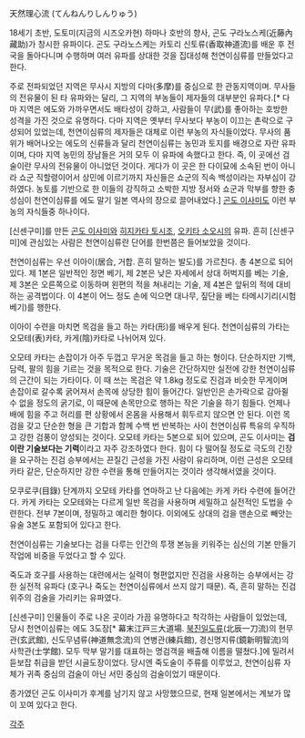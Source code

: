 天然理心流 (てんねんりしんりゅう)

18세기 초반, 도토미(지금의 시즈오카현) 하마나 호반의 향사, 곤도 구라노스케(近藤內藏助)가 창시한 유파이다. 곤도 구라노스케는 카토리 신토류(香取神道流)를 배운 후 전국을 돌아다니며 수행하며 여러 유파를 상대한 것을 집대성해 천연이심류를 만들었다고 한다.

주로 전파되었던 지역은 무사시 지방의 다마(多摩)를 중심으로 한 관동지역이며. 무사들의 전유물이 된 타 유파와는 달리, 그 지역의 부농들이 제자들의 대부분인 유파다.[* 다마 지역은 에도와 가까우면서도 배타성이 강하고, 사람들이 무(武)를 좋아하는 호방한 성격을 가진 것으로 유명하다. 다마 지역은 옛부터 무사보다 부농이 이끄는 촌락으로 구성되어 있었는데, 천연이심류의 제자들은 대체로 이런 부농의 자식들이었다. 무사의 품위가 배어나오는 에도의 신류들과 달리 천연이심류는 농민과 토지를 배경으로 자란 유파이며, 다마 지역 농민의 장남들은 거의 모두 이 유파에 속했다고 한다. 즉, 이 곳에선 검술이란 무사의 전유물이 아니었던 것이다. 게다가 이 곳은 한 다이묘에 소속된 번이 아니라 쇼군 직할령이어서 상민에 이르기까지 자신들은 쇼군의 직속 백성이라는 자부심이 강하였다. 농토를 기반으로 한 이들의 강직하고 소박한 지방 정서와 쇼군과 막부를 향한 충성심이 천연이심류를 에도 말기 일본 역사의 장으로 끌어내었다.] [[곤도 이사미]]도 이런 부농의 자식들중 하나이다. 

[신센구미]를 만든 [[곤도 이사미]]와 [[히지카타 토시조]], [[오키타 소오시]]의 유파. 흔히 [신센구미]에 관심있는 사람은 천연이심류란 단어를 한번쯤은 들어보았을 것이다.

천연이심류는 우선 이아이(居合, 거합. 흔히 말하는 발도)를 가르친다. 총 4본으로 되어있다. 제 1본은 일반적인 정면 베기, 제 2본은 낮은 자세에서 상대 허벅지를 베는 기술, 제 3본은 오른쪽으로 이동하며 왼편의 적을 쳐내리는 기술, 제 4본은 앞뒤의 적에 대비하는 공격법이다. 이 4본이 어느 정도 손에 익으면 대나무, 짚단을 베는 타메시기리(시험 베기)를 행한다.

이아이 수련을 마치면 목검을 들고 하는 카타(形)를 배우게 된다. 천연이심류의 가타는 오모테(表)카타, 카게(陰)카타로 나뉘어져 있다.

오모테 카타는 손잡이가 아주 두껍고 무거운 목검을 들고 하는 형이다. 단순하지만 기백, 담력, 팔의 힘을 기르는 것을 목적으로 한다. 기술은 간단하지만 실전에 강한 천연이심류의 근간이 되는 가타이다.
이 때 쓰는 목검은 약 1.8kg 정도로 진검과 비슷한 무게이며 손잡이로 갈수록 굵어져서 손목에 상당한 힘이 들어간다. 일반인은 손가락으로 감아쥘 수 없을 정도의 굵기로, 이 때문에 손목만으로 행하는 작은 기술을 하기 힘들다. 언제나 배에 힘을 주고 허리를 편 상황에서 온몸을 사용해서 휘두르지 않으면 안 된다.
이런 목검을 갖고 단순한 형을 큰 기합과 함께 수백 번 반복하는 사이 천연이심류 특유의 우직하고 강한 검풍이 양성되는 것이다. 오모테 카타는 5본으로 되어 있으며, 곤도 이사미는 '''검이란 기술보다는 기력'''이라고 자주 강조하였다 한다. 힘이 다 떨어질 정도로 극도의 긴장을 요구하는 진검 승부에서는 끈질긴 근성을 가진 사람이 유리하며, 이런 근성은 오모테 카타 같은, 단순하지만 강한 수련을 통해 만들어지는 것이라 생각해서였을 것이다.

모쿠로쿠(目錄) 단계까지 오모테 카타를 연마하고 난 다음에는 카게 카타 수련에 들어간다. 카게 카타는 오모테와는 다르게 일반 목검을 사용하며 세밀하고 실전적인 도법을 수련한다. 전부 7본이며, 정밀하고 예리한 형이다. 이외에도 상대의 검을 맨손으로 빼앗는 유술 3본도 포함되어 있다고 한다.

천연이심류는 기술보다는 검을 다루는 인간의 투쟁 본능을 키워주는 심신의 기본 만들기 작업에 비중을 두었다고 할 수 있다.

죽도과 호구를 사용하는 대련에서는 실력이 형편없지만 진검을 사용하는 승부에서는 강한 실전적 유파다 (호구나 죽도는 천연이심류에서 쓰지 않기 때문). 즉, 흔히 말하는 진검 위주의 검술을 가리키는 유파였다.

[신센구미] 인물들이 주로 나온 곳이라 가끔 유명하다고 착각하는 사람들이 있었는데, 당시 천연이심류는 에도 3도장[* 幕末江戸三大道場. [[북진일도류]](北辰一刀流)의 현무관(玄武館), 신도무념류(神道無念流)의 연병관(練兵館), 경신명지류(鏡新明智流)의 사학관(士学館). 모두 막부 말기를 대표하는 명검객을 배출해 이름을 떨쳤다.]에 밀려서 듣보잡 취급을 받던 시골도장이었다. 당시엔 죽도술이 주류를 이루었고, 천연이심류 자체가 귀족 중심의 검술이 아닌 서민 중심의 검술이었기 때문이다.

종가였던 곤도 이사미가 후계를 남기지 않고 사망했으므로, 현재 일본에서는 계보가 많이 꼬여 있다고 한다.


[[각주]]
